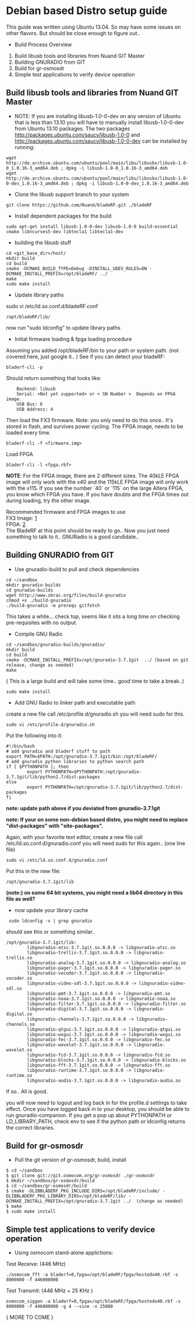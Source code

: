 = Debian based Distro setup guide =

This guide was written using Ubuntu 13.04.  So may have some issues on other flavors. But should be close enough to figure out..

* Build Process Overview
# Build libusb tools and libraries from Nuand GIT Master
# Building GNURADIO from GIT
# Build for gr-osmosdr
# Simple test applications to verify device operation

== Build libusb tools and libraries from Nuand GIT Master ==

* NOTE: If you are installing libusb-1.0-0-dev on any version of Ubuntu that is less than 13.10 you will have to manually install libusb-1.0-0-dev from Ubuntu 13.10 packages. The two packages http://packages.ubuntu.com/saucy/libusb-1.0-0 and http://packages.ubuntu.com/saucy/libusb-1.0-0-dev can be installed by running:
<pre>wget http://de.archive.ubuntu.com/ubuntu/pool/main/libu/libusbx/libusb-1.0-0_1.0.16-3_amd64.deb ; dpkg -i libusb-1.0-0_1.0.16-3_amd64.deb
wget http://de.archive.ubuntu.com/ubuntu/pool/main/libu/libusbx/libusb-1.0-0-dev_1.0.16-3_amd64.deb ; dpkg -i libusb-1.0-0-dev_1.0.16-3_amd64.deb</pre>

* Clone the libusb support branch to your system
<pre>git clone https://github.com/Nuand/bladeRF.git ./bladeRF</pre>

* Install dependent packages for the build
<pre>sudo apt-get install libusb-1.0-0-dev libusb-1.0-0 build-essential cmake libncurses5-dev libtecla1 libtecla1-dev</pre>

* building the libusb stuff
<pre>
cd <git_base_dir>/host/
mkdir build
cd build
cmake -DCMAKE_BUILD_TYPE=Debug -DINSTALL_UDEV_RULES=ON -DCMAKE_INSTALL_PREFIX=/opt/bladeRF/ ../
make
sudo make install
</pre>

* Update library paths
sudo vi /etc/ld.so.conf.d/bladeRF.conf
<pre>/opt/bladeRF/lib/</pre>
now run "sudo ldconfig" to update library paths

* Initial firmware loading & fpga loading procedure
Assuming you added /opt/bladeRF/bin to your path or system path. (not covered here, just google it.. )
See if you can detect your bladeRF:
<pre>bladerf-cli -p</pre>
Should return something that looks like:
<pre>
    Backend: libusb
    Serial: <Not yet supported> or < SN Number >  Depends on FPGA image.
    USB Bus: 6
    USB Address: 4
</pre>

Then load the FX3 firmware.  Note: you only need to do this once.. It's stored in flash, and survives power cycling.  The FPGA image, needs to be loaded every time.
<pre>bladerf-cli -f <firmware.img></pre>
Load FPGA
<pre>bladerf-cli -l <fpga.rbf></pre>

<strong>NOTE</strong>: For the FPGA image, there are 2 different sizes.  The 40kLE FPGA image will only work with the x40 and the 115kLE FPGA image will only work with the x115.  If you see the number `40` or `115` on the large Altera FPGA, you know which FPGA you have.  If you have doubts and the FPGA times out during loading, try the other image.

Recommended firmware and FPGA images to use<br>
FX3 Image: [http://nuand.com/fx3/latest.img]<br>
FPGA: [http://nuand.com/fpga]<br>

The BladeRF at this point should be ready to go..  Now you just need something to talk to it..  GNURadio is a good candidate..

== Building GNURADIO from GIT ==
* Use gnuradio-build to pull and check dependencies
<pre>
cd ~/sandbox
mkdir gnuradio-builds
cd gnuradio-builds
wget http://www.sbrac.org/files/build-gnuradio
chmod +x ./build-gnuradio
./build-gnuradio -m prereqs gitfetch
</pre>
This takes a while...  check top, seems like it sits a long time on checking pre-requisites with no output.

* Compile GNU Radio
<pre>
cd ~/sandbox/gnuradio-builds/gnuradio/
mkdir build
cd build
cmake -DCMAKE_INSTALL_PREFIX=/opt/gnuradio-3.7.1git  ../ (based on git release, change as needed)
make
</pre>
( This is a large build and will take some time..  good time to take a break..)
<pre>sudo make install</pre>

* Add GNU Radio to linker path and executable path
create a new file call /etc/profile.d/gnuradio.sh
you will need sudo for this.
<pre>sudo vi /etc/profile.d/gnuradio.sh</pre>

Put the following into it:
<pre>#!/bin/bash
# add gnuradio and bladerf stuff to path
export PATH=$PATH:/opt/gnuradio-3.7.1git/bin:/opt/bladeRF/
# add gnuradio python libraries to python search path
if [ $PYTHONPATH ]; then
        export PYTHONPATH=$PYTHONPATH:/opt/gnuradio-3.7.1git/lib/python2.7/dist-packages
else
        export PYTHONPATH=/opt/gnuradio-3.7.1git/lib/python2.7/dist-packages
fi</pre>
'''note: update path above if you deviated from gnuradio-3.7.1git'''

'''note: If your on some non-debian based distro, you might need to replace "dist-packages" with "site-packages".'''

Again, with your favorite text editor, create a new file call /etc/ld.so.conf.d/gnuradio.conf
you will need sudo for this again.. (one line file)
<pre>sudo vi /etc/ld.so.conf.d/gnuradio.conf</pre>
Put this in the new file:
<pre>/opt/gnuradio-3.7.1git/lib</pre>
'''(note:) on some 64 bit systems, you might need a lib64 directory in this file as well?'''

* now update your library cache
<pre> sudo ldconfig -v | grep gnuradio</pre>

should see this or something similar.. 
<pre>/opt/gnuradio-3.7.1git/lib:
        libgnuradio-atsc-3.7.1git.so.0.0.0 -> libgnuradio-atsc.so
        libgnuradio-trellis-3.7.1git.so.0.0.0 -> libgnuradio-trellis.so
        libgnuradio-analog-3.7.1git.so.0.0.0 -> libgnuradio-analog.so
        libgnuradio-pager-3.7.1git.so.0.0.0 -> libgnuradio-pager.so
        libgnuradio-vocoder-3.7.1git.so.0.0.0 -> libgnuradio-vocoder.so
        libgnuradio-video-sdl-3.7.1git.so.0.0.0 -> libgnuradio-video-sdl.so
        libgnuradio-pmt-3.7.1git.so.0.0.0 -> libgnuradio-pmt.so
        libgnuradio-noaa-3.7.1git.so.0.0.0 -> libgnuradio-noaa.so
        libgnuradio-filter-3.7.1git.so.0.0.0 -> libgnuradio-filter.so
        libgnuradio-digital-3.7.1git.so.0.0.0 -> libgnuradio-digital.so
        libgnuradio-channels-3.7.1git.so.0.0.0 -> libgnuradio-channels.so
        libgnuradio-qtgui-3.7.1git.so.0.0.0 -> libgnuradio-qtgui.so
        libgnuradio-wxgui-3.7.1git.so.0.0.0 -> libgnuradio-wxgui.so
        libgnuradio-fec-3.7.1git.so.0.0.0 -> libgnuradio-fec.so
        libgnuradio-wavelet-3.7.1git.so.0.0.0 -> libgnuradio-wavelet.so
        libgnuradio-fcd-3.7.1git.so.0.0.0 -> libgnuradio-fcd.so
        libgnuradio-blocks-3.7.1git.so.0.0.0 -> libgnuradio-blocks.so
        libgnuradio-fft-3.7.1git.so.0.0.0 -> libgnuradio-fft.so
        libgnuradio-runtime-3.7.1git.so.0.0.0 -> libgnuradio-runtime.so
        libgnuradio-audio-3.7.1git.so.0.0.0 -> libgnuradio-audio.so
</pre>
If so..  All is good. 

you will now need to logout and log back in for the profile.d settings to take effect.
Once you have logged back in to your desktop, you should be able to run gnuradio-companion.
If you get a pop up about PYTHONPATH or LD_LIBRARY_PATH, check env to see if the python path or ldconfig returns the correct libraries.

== Build for gr-osmosdr ==
* Pull the git version of gr-osmosdr, build, install
<pre>$ cd ~/sandbox
$ git clone git://git.osmocom.org/gr-osmosdr ./gr-osmosdr
$ mkdir ~/sandbox/gr-osmosdr/build
$ cd ~/sandbox/gr-osmosdr/build
$ cmake -DLIBBLADERF_PKG_INCLUDE_DIRS=/opt/bladeRF/include/ -DLIBBLADERF_PKG_LIBRARY_DIRS=/opt/bladeRF/lib/ -DCMAKE_INSTALL_PREFIX=/opt/gnuradio-3.7.1git ../  (change as needed)
$ make
$ sudo make install</pre>

== Simple test applications to verify device operation ==
*Using osmocom stand-alone applictions:
Test Receive: (446 MHz)
<pre>./osmocom_fft -a bladerf=0,fpga=/opt/bladeRF/fpga/hostedx40.rbf -s 8000000 -f 446000000</pre>
Test Transmit: (446 MHz + 25 KHz )
<pre>osmocom_siggen -a bladerf=0,fpga=/opt/bladeRF/fpga/hostedx40.rbf -s 8000000 -f 446000000 -g 4 --sine -x 25000</pre>

{ MORE TO COME }

